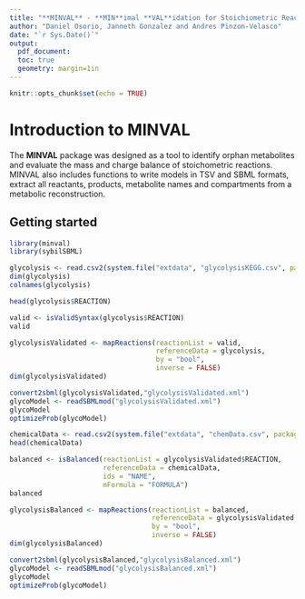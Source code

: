 ```yaml
---
title: "**MINVAL** - **MIN**imal **VAL**idation for Stoichiometric Reactions"
author: "Daniel Osorio, Janneth Gonzalez and Andres Pinzon-Velasco"
date: "`r Sys.Date()`"
output:
  pdf_document:
  toc: true
  geometry: margin=1in
---
```

<!--
%\VignetteEngine{knitr::rmarkdown}
%\VignetteIndexEntry{MINVAL - MINimal VALidation for Stoichiometric Reactions}
-->
```r
knitr::opts_chunk$set(echo = TRUE)
```
# Introduction to MINVAL
The **MINVAL** package was designed as a tool to identify orphan metabolites and evaluate the mass and charge balance of stoichometric reactions. MINVAL also includes functions to write models in TSV and SBML formats, extract all reactants, products, metabolite names and compartments from a metabolic reconstruction.

## Getting started
```r
library(minval)
library(sybilSBML)
```
```r
glycolysis <- read.csv2(system.file("extdata", "glycolysisKEGG.csv", package = "minval"))
dim(glycolysis)
colnames(glycolysis)
````
```r
head(glycolysis$REACTION)
```
```r
valid <- isValidSyntax(glycolysis$REACTION)
valid
```
```r
glycolysisValidated <- mapReactions(reactionList = valid,
                                    referenceData = glycolysis,
                                    by = "bool",
                                    inverse = FALSE)
dim(glycolysisValidated)
```
```r
convert2sbml(glycolysisValidated,"glycolysisValidated.xml")
glycoModel <- readSBMLmod("glycolysisValidated.xml")
glycoModel
optimizeProb(glycoModel)
```
```r
chemicalData <- read.csv2(system.file("extdata", "chemData.csv", package = "minval"))
head(chemicalData)
```
```r
balanced <- isBalanced(reactionList = glycolysisValidated$REACTION,
                       referenceData = chemicalData,
                       ids = "NAME",
                       mFormula = "FORMULA")
balanced
```
```r
glycolysisBalanced <- mapReactions(reactionList = balanced,
                                   referenceData = glycolysisValidated,
                                   by = "bool",
                                   inverse = FALSE)
dim(glycolysisBalanced)
```
```r
convert2sbml(glycolysisBalanced,"glycolysisBalanced.xml")
glycoModel <- readSBMLmod("glycolysisBalanced.xml")
glycoModel
optimizeProb(glycoModel)
```